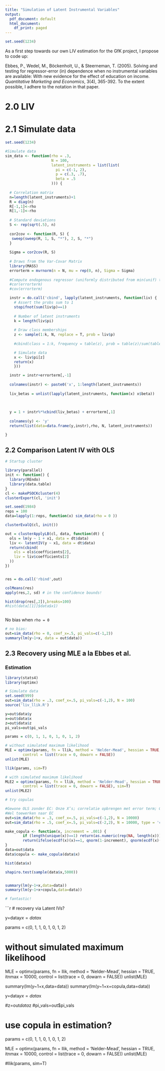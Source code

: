 ```yaml
---
title: "Simulation of Latent Instrumental Variables"
output:
  pdf_document: default
  html_document:
    df_print: paged
---
```


```r
set.seed(1234)
```

As a first step towards our own LIV estimation for the GfK project, I propose to code up:

Ebbes, P., Wedel, M., Böckenholt, U., & Steerneman, T. (2005). Solving and testing for regressor-error (in) dependence when no instrumental variables are available: With new evidence for the effect of education on income. *Quantitative Marketing and Economics*, 3(4), 365-392. To the extent possible, I adhere to the notation in that paper.

# 2.0 LIV 

# 2.1 Simulate data

```r
set.seed(1234)

#Simulate data
sim_data <- function(rho = .3,
                     N = 100,
                     latent_instruments = list(list(
                       pi = c(-1, 2),
                       p = c(.3, .7),
                       beta = .5
                     ))) {
  
  # Correlation matrix
  n=length(latent_instruments)+1
  R = diag(n)
  R[-1,1]<-rho
  R[1,-1]<-rho
  
  # Standard deviations
  S <- rep(sqrt(.5), n)
  
  cor2cov <- function(R, S) {
   sweep(sweep(R, 1, S, "*"), 2, S, "*")
  }
  
  Sigma = cor2cov(R, S)
  
  # Draws from the Var-Covar Matrix
  library(MASS)
  errorterm = mvrnorm(n = N, mu = rep(0, n), Sigma = Sigma)
  
  #Compute endogenous regressor (uniformly distributed from min(unif) to max(unif)
  #cor(errorterm)
  #cov(errorterm)

  instr = do.call('cbind', lapply(latent_instruments, function(liv) {
    # Assert the probs sum to 1
    stopifnot(sum(liv$p)==1)
  
    # Number of latent instruments
    k = length(liv$pi)
  
    # Draw class memberships
    z <- sample(1:k, N, replace = T, prob = liv$p)
    
    #cbind(class = 1:k, frequency = table(z), prob = table(z)/sum(table(z)))

    # Simulate data
    x <- liv$pi[z]
    return(x)
    }))

  instr = instr+errorterm[,-1]
  
  colnames(instr) <- paste0('x', 1:length(latent_instruments))
  
  liv_betas = unlist(lapply(latent_instruments, function(x) x$beta))
  
  
  
  y = 1 + instr%*%cbind(liv_betas) + errorterm[,1]
  
  colnames(y) <- 'y'
  return(list(data=data.frame(y,instr),rho, N, latent_instruments))

}
```

## 2.2 Comparison Latent IV with OLS

```r
# Startup cluster

library(parallel)
init <- function() {
  library(REndo)
  library(data.table)
}
cl <- makePSOCKcluster(4)
clusterExport(cl, 'init')

```

```r
set.seed(1984)
reps = 100
data=lapply(1:reps, function(x) sim_data(rho = 0 ))

clusterEvalQ(cl, init())

out = clusterApplyLB(cl, data, function(dt) {
  ols = lm(y ~ 1 + x1, data = dt$data)
  liv <- latentIV(y ~ x1, data = dt$data)
  return(cbind(
    ols = ols$coefficients[2],
    liv = liv$coefficients[2]
  ))
})


res = do.call('rbind',out)

colMeans(res)
apply(res,2, sd) # in the confidence bounds!

hist(drop(res[,2]),breaks=100)
#hist(data[[1]]$data$x1)



```


No bias when `rho = 0`

```r
# no bias:
out=sim_data(rho = 0, coef_x=.5, pi_vals=c(-1,2))
summary(lm(y~1+x, data = out$data))
```

## 2.3 Recovery using MLE a la Ebbes et al. 

### Estimation
```r
library(stats4)
library(optimx)

# Simulate data
set.seed(999)
out=sim_data(rho = .3, coef_x=.5, pi_vals=c(-1,2), N = 100)
source('liv_llik.R')

y=out$data$y
x=out$data$x
z=out$data$z
pi_vals=out$pi_vals

params = c(0, 1, 1, 0, 1, 0, 1, 2)

# without simulated maximum likelihood
MLE = optimx(params, fn = llik, method = 'Nelder-Mead', hessian = TRUE, itnmax = 10000, 
        control = list(trace = 0, dowarn = FALSE))
unlist(MLE)

llik(params, sim=T)

# with simulated maximum likelihood
MLE2 = optimx(params, fn = llik, method = 'Nelder-Mead', hessian = TRUE, itnmax = 10000, 
        control = list(trace = 0, dowarn = FALSE), sim=T)
unlist(MLE2)


```


```r
# try copulas

#Gewone OLS zonder EC: Onze X’s; correlatie opbrengen met error term; Gaussian werkt (?) (yt, xt; endogeniteit aanmaken; xt, delta xt opnemen, kijken of het nog werkt)
#Wel toewerken naar EC
out=sim_data(rho = .3, coef_x=.5, pi_vals=c(-1,2), N = 10000)
out=sim_data(rho = .5, coef_x=.5, pi_vals=c(-2,2), N = 10000, type = 'copula')

make_copula <- function(x, increment = .001) {
		if (length(unique(x))==1) return(as.numeric(rep(NA, length(x))))
		return(ifelse(ecdf(x)(x)==1, qnorm(1-increment), qnorm(ecdf(x)(x))))
}
data=out$data
data$copula <- make_copula(data$x)

hist(data$x)

shapiro.test(sample(data$x,5000))


summary(lm(y~1+x,data=data))
summary(lm(y~1+x+copula,data=data))

# fantastic!

```

```r
# recovery via Latent IVs?

y=data$y
x=data$x

params = c(0, 1, 1, 0, 1, 0, 1, 2)

# without simulated maximum likelihood
MLE = optimx(params, fn = llik, method = 'Nelder-Mead', hessian = TRUE, itnmax = 10000, 
        control = list(trace = 0, dowarn = FALSE))
unlist(MLE)

summary(lm(y~1+x,data=data))
summary(lm(y~1+x+copula,data=data))

y=data$y
x=data$x


#z=out$data$z
#pi_vals=out$pi_vals

# use copula in estimation?

params = c(0, 1, 1, 0, 1, 0, 1, 2)

MLE = optimx(params, fn = llik, method = 'Nelder-Mead', hessian = TRUE, itnmax = 10000, 
        control = list(trace = 0, dowarn = FALSE))
unlist(MLE)

#llik(params, sim=T)

